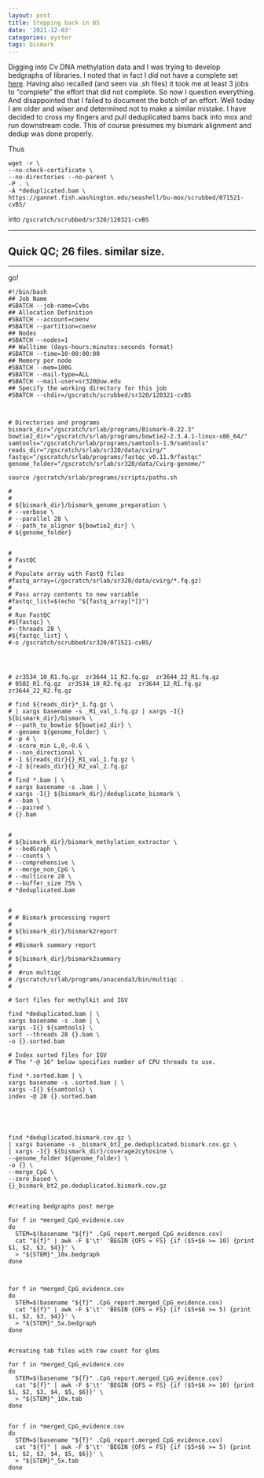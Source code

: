 ```yaml
---
layout: post
title: Stepping back in BS
date: '2021-12-03'
categories: oyster
tags: bismark
---
```


Digging into Cv DNA methylation data and I was trying to develop bedgraphs of libraries. I noted that in fact I did not have a complete set [here](https://gannet.fish.washington.edu/seashell/bu-mox/scrubbed/071521-cvBS/). Having also recalled (and seen via .sh files) it took me at least 3 jobs to "complete" the effort that did not complete. So now I question everything. And disappointed that I failed to document the botch of an effort. Well today I am older and wiser and determined not to make a similar mistake. I have decided to cross my fingers and pull deduplicated bams back into mox and run downstream code.
This of course presumes my bismark alignment and dedup was done properly.

Thus
```
wget -r \
--no-check-certificate \
--no-directories --no-parent \
-P . \
-A *deduplicated.bam \
https://gannet.fish.washington.edu/seashell/bu-mox/scrubbed/071521-cvBS/
```
into `/gscratch/scrubbed/sr320/120321-cvBS`


---

## Quick QC; 26 files. similar size.

---

go!

```
#!/bin/bash
## Job Name
#SBATCH --job-name=Cvbs
## Allocation Definition
#SBATCH --account=coenv
#SBATCH --partition=coenv
## Nodes
#SBATCH --nodes=1
## Walltime (days-hours:minutes:seconds format)
#SBATCH --time=10-00:00:00
## Memory per node
#SBATCH --mem=100G
#SBATCH --mail-type=ALL
#SBATCH --mail-user=sr320@uw.edu
## Specify the working directory for this job
#SBATCH --chdir=/gscratch/scrubbed/sr320/120321-cvBS



# Directories and programs
bismark_dir="/gscratch/srlab/programs/Bismark-0.22.3"
bowtie2_dir="/gscratch/srlab/programs/bowtie2-2.3.4.1-linux-x86_64/"
samtools="/gscratch/srlab/programs/samtools-1.9/samtools"
reads_dir="/gscratch/srlab/sr320/data/cvirg/"
fastqc="/gscratch/srlab/programs/fastqc_v0.11.9/fastqc"
genome_folder="/gscratch/srlab/sr320/data/Cvirg-genome/"

source /gscratch/srlab/programs/scripts/paths.sh

#
#
# ${bismark_dir}/bismark_genome_preparation \
# --verbose \
# --parallel 28 \
# --path_to_aligner ${bowtie2_dir} \
# ${genome_folder}


#
# FastQC
#
# Populate array with FastQ files
#fastq_array=(/gscratch/srlab/sr320/data/cvirg/*.fq.gz)
#
# Pass array contents to new variable
#fastqc_list=$(echo "${fastq_array[*]}")
#
# Run FastQC
#${fastqc} \
#--threads 28 \
#${fastqc_list} \
#-o /gscratch/scrubbed/sr320/071521-cvBS/




# zr3534_10_R1.fq.gz  zr3644_11_R2.fq.gz  zr3644_22_R1.fq.gz
# 0502_R1.fq.gz  zr3534_10_R2.fq.gz  zr3644_12_R1.fq.gz  zr3644_22_R2.fq.gz

# find ${reads_dir}*_1.fq.gz \
# | xargs basename -s _R1_val_1.fq.gz | xargs -I{} ${bismark_dir}/bismark \
# --path_to_bowtie ${bowtie2_dir} \
# -genome ${genome_folder} \
# -p 4 \
# -score_min L,0,-0.6 \
# --non_directional \
# -1 ${reads_dir}{}_R1_val_1.fq.gz \
# -2 ${reads_dir}{}_R2_val_2.fq.gz
#
# find *.bam | \
# xargs basename -s .bam | \
# xargs -I{} ${bismark_dir}/deduplicate_bismark \
# --bam \
# --paired \
# {}.bam


#
# ${bismark_dir}/bismark_methylation_extractor \
# --bedGraph \
# --counts \
# --comprehensive \
# --merge_non_CpG \
# --multicore 28 \
# --buffer_size 75% \
# *deduplicated.bam


#
# # Bismark processing report
#
# ${bismark_dir}/bismark2report
#
# #Bismark summary report
#
# ${bismark_dir}/bismark2summary
#
#  #run multiqc
# /gscratch/srlab/programs/anaconda3/bin/multiqc .
#

# Sort files for methylkit and IGV

find *deduplicated.bam | \
xargs basename -s .bam | \
xargs -I{} ${samtools} \
sort --threads 28 {}.bam \
-o {}.sorted.bam

# Index sorted files for IGV
# The "-@ 16" below specifies number of CPU threads to use.

find *.sorted.bam | \
xargs basename -s .sorted.bam | \
xargs -I{} ${samtools} \
index -@ 28 {}.sorted.bam





find *deduplicated.bismark.cov.gz \
| xargs basename -s _bismark_bt2_pe.deduplicated.bismark.cov.gz \
| xargs -I{} ${bismark_dir}/coverage2cytosine \
--genome_folder ${genome_folder} \
-o {} \
--merge_CpG \
--zero_based \
{}_bismark_bt2_pe.deduplicated.bismark.cov.gz


#creating bedgraphs post merge

for f in *merged_CpG_evidence.cov
do
  STEM=$(basename "${f}" .CpG_report.merged_CpG_evidence.cov)
  cat "${f}" | awk -F $'\t' 'BEGIN {OFS = FS} {if ($5+$6 >= 10) {print $1, $2, $3, $4}}' \
  > "${STEM}"_10x.bedgraph
done



for f in *merged_CpG_evidence.cov
do
  STEM=$(basename "${f}" .CpG_report.merged_CpG_evidence.cov)
  cat "${f}" | awk -F $'\t' 'BEGIN {OFS = FS} {if ($5+$6 >= 5) {print $1, $2, $3, $4}}' \
  > "${STEM}"_5x.bedgraph
done


#creating tab files with raw count for glms

for f in *merged_CpG_evidence.cov
do
  STEM=$(basename "${f}" .CpG_report.merged_CpG_evidence.cov)
  cat "${f}" | awk -F $'\t' 'BEGIN {OFS = FS} {if ($5+$6 >= 10) {print $1, $2, $3, $4, $5, $6}}' \
  > "${STEM}"_10x.tab
done


for f in *merged_CpG_evidence.cov
do
  STEM=$(basename "${f}" .CpG_report.merged_CpG_evidence.cov)
  cat "${f}" | awk -F $'\t' 'BEGIN {OFS = FS} {if ($5+$6 >= 5) {print $1, $2, $3, $4, $5, $6}}' \
  > "${STEM}"_5x.tab
done

```
